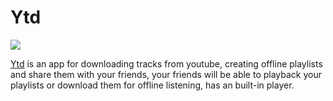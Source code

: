 
# Ytd

<p>
   <img src="/img/showcase/ytd.webp"/><br/>
</p>


[Ytd](https://github.com/marcio199226/ytd/tree/v2-wails) is an app for downloading tracks from youtube, creating offline playlists and share them with your friends, your friends will be able to playback your playlists or download them for offline listening, has an built-in player.

